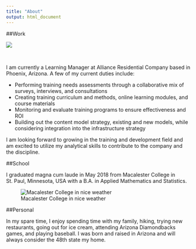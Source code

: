 ```yaml
---
title: "About"
output: html_document
---
```


##Work

![](alliance2.jpg)

\


I am currently a Learning Manager at Alliance Residential Company based in Phoenix, Arizona. A few of my current duties include:

- Performing training needs assessments through a collaborative mix of surveys, interviews, and consultations
- Creating training curriculum and methods, online learning modules, and course materials
- Monitoring and evaluate training programs to ensure effectiveness and ROI
- Building out the content model strategy, existing and new models, while considering integration into the infrastructure strategy

I am looking forward to growing in the training and development field and am excited to utilize my analytical skills to contribute to the company and the discipline. 

##School

I graduated magna cum laude in May 2018 from Macalester College in St. Paul, Minnesota, USA with a B.A. in Applied Mathematics and Statistics. 

![Macalester College in nice weather](macalesterOldMain.jpg)

##Personal

In my spare time, I enjoy spending time with my family, hiking, trying new restaurants, going out for ice cream, attending Arizona Diamondbacks games, and playing baseball. I was born and raised in Arizona and will always consider the 48th state my home. 

